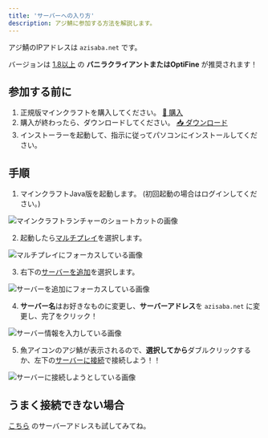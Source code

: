 ```yaml
---
title: 'サーバーへの入り方'
description: アジ鯖に参加する方法を解説します。
---
```


アジ鯖のIPアドレスは `azisaba.net` です。

バージョンは <u>1.8以上</u> の **バニラクライアントまたはOptiFine** が推奨されます！

## 参加する前に

1. 正規版マインクラフトを購入してください。 [🛒 購入](https://www.minecraft.net/ja-jp/store/minecraft-java-edition)
2. 購入が終わったら、ダウンロードしてください。 [📥 ダウンロード](https://www.minecraft.net/ja-jp/download)
3. インストーラーを起動して、指示に従ってパソコンにインストールしてください。

## 手順

1. マインクラフトJava版を起動します。 (初回起動の場合はログインしてください。)

![マインクラフトランチャーのショートカットの画像](https://images.weserv.nl/?url=https://i.azisaba.net/join2020/connect1.png&w=768&output=webp&we)

2. 起動したら<u>マルチプレイ</u>を選択します。

![マルチプレイにフォーカスしている画像](https://images.weserv.nl/?url=https://i.azisaba.net/join2020/connect2.png&w=768&output=webp&we)

3. 右下の<u>サーバーを追加</u>を選択します。

![サーバーを追加にフォーカスしている画像](https://images.weserv.nl/?url=https://i.azisaba.net/join2020/connect3.png&w=768&output=webp&we)

4. **サーバー名**はお好きなものに変更し、**サーバーアドレス**を `azisaba.net` に変更し、完了をクリック！

![サーバー情報を入力している画像](https://images.weserv.nl/?url=https://i.azisaba.net/join2020/connect4.png&w=768&output=webp&we)

5. 魚アイコンのアジ鯖が表示されるので、**選択してから**ダブルクリックするか、左下の<u>サーバーに接続</u>で接続しよう！！

![サーバーに接続しようとしている画像](https://images.weserv.nl/?url=https://i.azisaba.net/join2020/connect5.png&w=768&output=webp&we)

## うまく接続できない場合

[こちら](/address) のサーバーアドレスも試してみてね。
